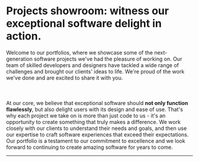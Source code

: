 
# Projects showroom: witness our <Gradient>exceptional software delight</Gradient> in action.

Welcome to our portfolios, where we showcase some of the <Gradient>next-generation software projects</Gradient> we've had the pleasure of working on. Our team of skilled developers and designers have tackled a wide range of challenges and brought our clients' ideas to life. We're proud of the work we've done and are excited to share it with you.<br></br><br></br>At our core, we believe that exceptional software should <b>not only function flawlessly</b>, but also <Green>delight users with its design and ease of use</Green>. That's why each project we take on is more than just code to us - it's an opportunity to create something that truly <Red>makes a difference</Red>. We work closely with our clients to understand their needs and goals, and then use our expertise to craft software experiences that exceed their expectations. Our portfolio is a testament to our commitment to excellence and we look forward to continuing to create amazing software for years to come.

<Hr className='my-12' />

<Portfolios />
